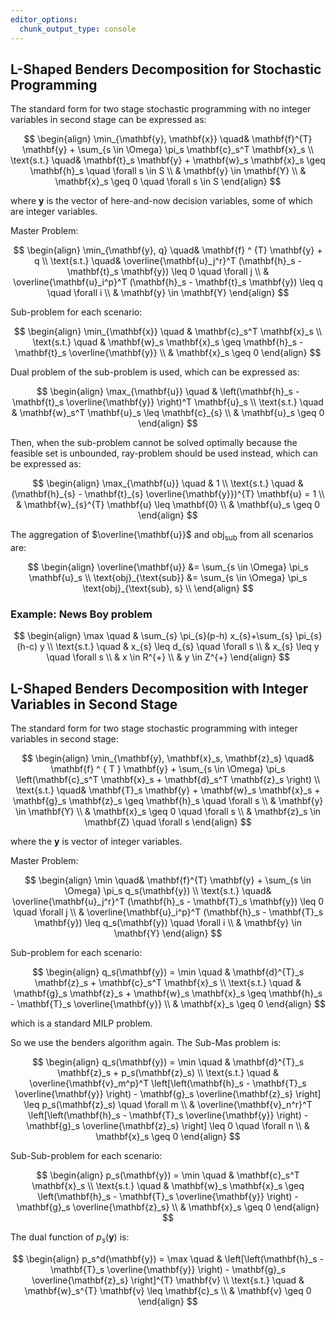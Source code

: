 ```yaml
---
editor_options:
  chunk_output_type: console
---
```


## L-Shaped Benders Decomposition for Stochastic Programming {#De-benders-l}

The standard form for two stage stochastic programming with no integer variables in second stage can be expressed as:

$$ \begin{align}
\min_{\mathbf{y}, \mathbf{x}} \quad& \mathbf{f}^{T} \mathbf{y} + \sum_{s \in \Omega} \pi_s \mathbf{c}_s^T \mathbf{x}_s \\
\text{s.t.} \quad& \mathbf{t}_s \mathbf{y} + \mathbf{w}_s \mathbf{x}_s \geq \mathbf{h}_s \quad \forall s \in S \\
& \mathbf{y} \in \mathbf{Y} \\
& \mathbf{x}_s \geq 0 \quad \forall s \in S
\end{align} $$

where $\mathbf{y}$ is the vector of here-and-now decision variables, some of which are integer variables.

Master Problem:

$$ \begin{align}
\min_{\mathbf{y}, q} \quad& \mathbf{f} ^ {T} \mathbf{y} + q \\
\text{s.t.} \quad& \overline{\mathbf{u}_j^r}^T (\mathbf{h}_s - \mathbf{t}_s \mathbf{y}) \leq 0 \quad \forall j \\
& \overline{\mathbf{u}_i^p}^T (\mathbf{h}_s - \mathbf{t}_s \mathbf{y}) \leq q \quad \forall i \\
& \mathbf{y} \in \mathbf{Y}
\end{align} $$

Sub-problem for each scenario:

$$ \begin{align}
\min_{\mathbf{x}} \quad & \mathbf{c}_s^T \mathbf{x}_s \\
\text{s.t.} \quad & \mathbf{w}_s \mathbf{x}_s \geq \mathbf{h}_s - \mathbf{t}_s \overline{\mathbf{y}} \\
& \mathbf{x}_s \geq 0
\end{align} $$

Dual problem of the sub-problem is used, which can be expressed as:

$$ \begin{align}
\max_{\mathbf{u}} \quad & \left(\mathbf{h}_s - \mathbf{t}_s \overline{\mathbf{y}} \right)^T \mathbf{u}_s \\
\text{s.t.} \quad & \mathbf{w}_s^T \mathbf{u}_s \leq \mathbf{c}_{s} \\
& \mathbf{u}_s \geq 0
\end{align} $$

Then, when the sub-problem cannot be solved optimally because the feasible set is unbounded, ray-problem should be used instead, which can be expressed as:

$$ \begin{align}
\max_{\mathbf{u}} \quad & 1 \\
\text{s.t.} \quad & (\mathbf{h}_{s} - \mathbf{t}_{s} \overline{\mathbf{y}})^{T} \mathbf{u} = 1 \\
& \mathbf{w}_{s}^{T} \mathbf{u} \leq \mathbf{0} \\
& \mathbf{u}_s \geq 0
\end{align} $$

The aggregation of $\overline{\mathbf{u}}$ and $\text{obj}_{\text{sub}}$ from all scenarios are:

$$ \begin{align}
\overline{\mathbf{u}} &= \sum_{s \in \Omega} \pi_s \mathbf{u}_s \\
\text{obj}_{\text{sub}} &= \sum_{s \in \Omega} \pi_s \text{obj}_{\text{sub}, s} \\
\end{align} $$

### Example: News Boy problem

$$ \begin{align}
\max \quad & \sum_{s} \pi_{s}(p-h) x_{s}+\sum_{s} \pi_{s}(h-c) y \\
\text{s.t.} \quad & x_{s} \leq d_{s} \quad \forall s \\
& x_{s} \leq y \quad \forall s \\
& x \in R^{+} \\
& y \in Z^{+}
\end{align} $$

## L-Shaped Benders Decomposition with Integer Variables in Second Stage {#De-benders-l-int}

The standard form for two stage stochastic programming with integer variables in second stage:

$$ \begin{align}
\min_{\mathbf{y}, \mathbf{x}_s, \mathbf{z}_s} \quad& \mathbf{f} ^ { T } \mathbf{y} + \sum_{s \in \Omega} \pi_s \left(\mathbf{c}_s^T \mathbf{x}_s + \mathbf{d}_s^T \mathbf{z}_s \right) \\
\text{s.t.} \quad& \mathbf{T}_s \mathbf{y} + \mathbf{w}_s \mathbf{x}_s + \mathbf{g}_s \mathbf{z}_s \geq \mathbf{h}_s \quad \forall s \\
& \mathbf{y} \in \mathbf{Y} \\
& \mathbf{x}_s \geq 0 \quad \forall s \\
& \mathbf{z}_s \in \mathbf{Z} \quad \forall s
\end{align} $$

where the $\mathbf{y}$ is vector of integer variables.

Master Problem:

$$ \begin{align}
\min \quad& \mathbf{f}^{T} \mathbf{y} + \sum_{s \in \Omega} \pi_s q_s(\mathbf{y}) \\
\text{s.t.} \quad& \overline{\mathbf{u}_j^r}^T (\mathbf{h}_s - \mathbf{T}_s \mathbf{y}) \leq 0 \quad \forall j \\
& \overline{\mathbf{u}_i^p}^T (\mathbf{h}_s - \mathbf{T}_s \mathbf{y}) \leq q_s(\mathbf{y}) \quad \forall i \\
& \mathbf{y} \in \mathbf{Y}
\end{align} $$

Sub-problem for each scenario:

$$ \begin{align}
q_s(\mathbf{y}) = \min \quad & \mathbf{d}^{T}_s \mathbf{z}_s + \mathbf{c}_s^T \mathbf{x}_s \\
\text{s.t.} \quad & \mathbf{g}_s \mathbf{z}_s + \mathbf{w}_s \mathbf{x}_s \geq \mathbf{h}_s - \mathbf{T}_s \overline{\mathbf{y}} \\
& \mathbf{x}_s \geq 0
\end{align} $$

which is a standard MILP problem.

So we use the benders algorithm again. The Sub-Mas problem is:

$$ \begin{align}
q_s(\mathbf{y}) = \min \quad & \mathbf{d}^{T}_s \mathbf{z}_s + p_s(\mathbf{z}_s) \\
\text{s.t.} \quad & \overline{\mathbf{v}_m^p}^T \left[\left(\mathbf{h}_s - \mathbf{T}_s \overline{\mathbf{y}} \right) - \mathbf{g}_s \overline{\mathbf{z}_s} \right] \leq p_s(\mathbf{z}_s) \quad \forall m \\
& \overline{\mathbf{v}_n^r}^T \left[\left(\mathbf{h}_s - \mathbf{T}_s \overline{\mathbf{y}} \right) - \mathbf{g}_s \overline{\mathbf{z}_s} \right] \leq 0 \quad \forall n \\
& \mathbf{x}_s \geq 0
\end{align} $$

Sub-Sub-problem for each scenario:

$$ \begin{align}
p_s(\mathbf{y}) = \min \quad & \mathbf{c}_s^T \mathbf{x}_s \\
\text{s.t.} \quad & \mathbf{w}_s \mathbf{x}_s \geq \left(\mathbf{h}_s - \mathbf{T}_s \overline{\mathbf{y}} \right) - \mathbf{g}_s \overline{\mathbf{z}_s}  \\
& \mathbf{x}_s \geq 0
\end{align} $$

The dual function of $p_s(\mathbf{y})$ is:

$$ \begin{align}
p_s^d(\mathbf{y}) = \max \quad & \left[\left(\mathbf{h}_s - \mathbf{T}_s \overline{\mathbf{y}} \right) - \mathbf{g}_s \overline{\mathbf{z}_s} \right]^{T} \mathbf{v} \\
\text{s.t.} \quad & \mathbf{w}_s^{T} \mathbf{v} \leq \mathbf{c}_s \\
& \mathbf{v} \geq 0
\end{align} $$

